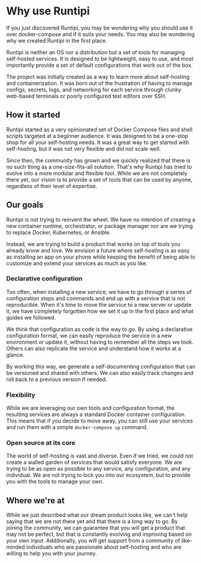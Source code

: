 # Why use Runtipi

If you just discovered Runtipi, you may be wondering why you should use it over docker-compose and if it suits your needs. 
You may also be wondering why we created Runtipi in the first place.

Runtipi is neither an OS nor a distribution but a set of tools for managing self-hosted services.
It is designed to be lightweight, easy to use, and most importantly provide a set of default configurations that work out of the box.

The project was initially created as a way to learn more about self-hosting and containerization.
It was born out of the frustration of having to manage configs, secrets, logs, and networking for each service through clunky web-based terminals or poorly configured text editors over SSH.

## How it started

Runtipi started as a very opinionated set of Docker Compose files and shell scripts targeted at a beginner audience. It was designed to be a one-stop shop for all your self-hosting needs.
It was a great way to get started with self-hosting, but it was not very flexible and did not scale well.

Since then, the community has grown and we quickly realized that there is no such thing as a one-size-fits-all solution.
That's why Runtipi has tried to evolve into a more modular and flexible tool.
While we are not completely there yet, our vision is to provide a set of tools that can be used by anyone, regardless of their level of expertise.

## Our goals

Runtipi is not trying to reinvent the wheel. We have no intention of creating a new container runtime, orchestrator, or package manager nor are we trying to replace Docker, Kubernetes, or Ansible.

Instead, we are trying to build a product that works on top of tools you already know and love.
We envision a future where self-hosting is as easy as installing an app on your phone while keeping the benefit of being able to customize and extend your services as much as you like.

### Declarative configuration

Too often, when installing a new service, we have to go through a series of configuration steps and commands and end up with a service that is not reproducible.
When it's time to move the service to a new server or update it, we have completely forgotten how we set it up in the first place and what guides we followed.

We think that configuration as code is the way to go. By using a declarative configuration format, we can easily reproduce the service in a new environment or update it, without having to remember all the steps we took.
Others can also replicate the service and understand how it works at a glance.

By working this way, we generate a self-documenting configuration that can be versioned and shared with others.
We can also easily track changes and roll back to a previous version if needed.

### Flexibility

While we are leveraging our own tools and configuration format, the resulting services are always a standard Docker container configuration.
This means that if you decide to move away, you can still use your services and run them with a simple `docker-compose up` command.

### Open source at its core

The world of self-hosting is vast and diverse. Even if we tried, we could not create a walled garden of services that would satisfy everyone.
We are trying to be as open as possible to any service, any configuration, and any individual. We are not trying to lock you into our ecosystem, but to provide you with the tools to manage your own.

## Where we're at

While we just described what our dream product looks like, we can't help saying that we are not there yet and that there is a long way to go.
By joining the community, we can guarantee that you will get a product that may not be perfect, but that is constantly evolving and improving based on your own input.
Additionally, you will get support from a community of like-minded individuals who are passionate about self-hosting and who are willing to help you with your journey.
